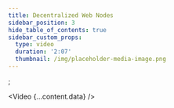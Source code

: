 ```yaml
---
title: Decentralized Web Nodes
sidebar_position: 3
hide_table_of_contents: true
sidebar_custom_props:
  type: video
  duration: '2:07'
  thumbnail: /img/placeholder-media-image.png
---
```


<head>
  <title>{content.meta.title}</title>
  <meta property="og:title" content={content.meta.title} />
  <meta
    property="og:url"
    content={'https://developer.tbd.website/' + content.meta.path}
  />
  <link
    rel="apple-touch-icon"
    href="https://developer.tbd.website/img/tbd-fav-icon-main.png"
  />
</head>;

<Video {...content.data} />

<Divider type="dotted" />
